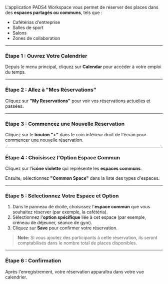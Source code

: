 L'application PADS4 Workspace vous permet de réserver des places dans des **espaces partagés ou communs**, tels que :

* Cafétérias d'entreprise
* Salles de sport
* Salons
* Zones de collaboration

***

### **Étape 1 : Ouvrez Votre Calendrier**

Depuis le menu principal, cliquez sur **Calendar** pour accéder à votre emploi du temps.

***

### **Étape 2 : Allez à "Mes Réservations"**

Cliquez sur **"My Reservations"** pour voir vos réservations actuelles et passées.

***

### **Étape 3 : Commencez une Nouvelle Réservation**

Cliquez sur le **bouton "+"** dans le coin inférieur droit de l'écran pour commencer une nouvelle réservation.

***

### **Étape 4 : Choisissez l'Option Espace Commun**

Cliquez sur l'**icône violette** qui représente les **espaces communs**.

Ensuite, sélectionnez **"Common Space"** dans la liste des types d'espaces.

***

### **Étape 5 : Sélectionnez Votre Espace et Option**

1. Dans le panneau de droite, choisissez l'**espace commun** que vous souhaitez réserver (par exemple, la cafétéria).
2. Sélectionnez l'**option spécifique** liée à cet espace (par exemple, créneau de déjeuner, séance de gym).
3. Cliquez sur **Save** pour confirmer votre réservation.

> **Note:** Si vous ajoutez des participants à cette réservation, ils seront comptabilisés dans le nombre total de places disponibles.

***

### **Étape 6 : Confirmation**

Après l'enregistrement, votre réservation apparaîtra dans votre vue calendrier.
